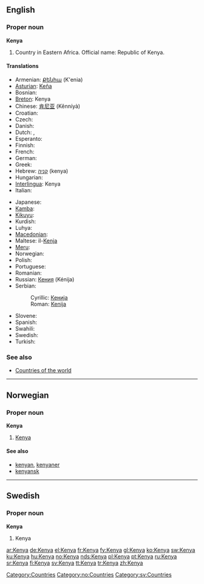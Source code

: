 ==English==

===Proper noun===
{{wikipedia}}
'''Kenya'''

# Country in Eastern Africa. Official name: Republic of Kenya.

====Translations====
{{trans-top|country in Eastern Africa}}
* Armenian: [[Քենիա]] (K'enia)
* [[Asturian]]: [[Keña]]
* Bosnian: {{t-|bs|Kenija|f}}
* [[Breton]]: Kenya
* Chinese: [[肯尼亚]] (Kěnníyà)
* Croatian: {{t-|hr|Kenija|f}}
* Czech: {{t+|cs|Keňa|f}}
* Danish: {{t-|da|Kenya}}
* Dutch: {{t+|nl|Kenia}}, {{t-|nl|Kenya}}
* Esperanto: {{t-|eo|Kenjo|xs=Esperanto}}
* Finnish: {{t+|fi|Kenia}}
* French: {{t+|fr|Kenya}}
* German: {{t+|de|Kenia}}
* Greek: {{t-|el|Κένυα|f|tr=Kénya|sc=Grek}}
* Hebrew: [[קניה]] (kenya)
* Hungarian: {{t+|hu|Kenya}}
* [[Interlingua]]: Kenya
* Italian: {{t-|it|Kenya}}
{{trans-mid}}
* Japanese: {{t+|ja|ケニア|tr=Kenia|sc=Jpan}}
* [[Kamba]]: {{tø|kam|Kenya}}
* [[Kikuyu]]: {{tø|ki|Kenya}}
* Kurdish: {{ku-Arab|[[کینیا]]}}
* Luhya: {{tø|luy|Kenya}}
* [[Macedonian]]: {{t|mk|Кенија|f|tr=Kénija|sc=Cyrl}}
* Maltese: il-[[Kenja]]
* [[Meru]]: {{tø|mer|Kenya}}
* Norwegian: {{t+|no|Kenya}}
* Polish: {{t+|pl|Kenia|f}}
* Portuguese: {{t+|pt|Quénia|f}}
* Romanian: {{t-|ro|Kenya|f}}
* Russian: [[Кения]] (Kénija) {{f}}
* Serbian:
*: Cyrillic: [[Кенија#Serbian|Кенија]] {{f}}
*: Roman: [[Kenija#Serbian|Kenija]] {{f}}
* Slovene: {{t+|sl|Kenija|f}}
* Spanish: {{t+|es|Kenia|f}}
* Swahili: {{t|sw|kenya}}
* Swedish: {{t+|sv|Kenya}}
* Turkish: {{t+|tr|Kenya}}
{{trans-bottom}}

===See also===
* [[Appendix:Countries of the world|Countries of the world]]

[[Category:Countries]]

----

==Norwegian==

===Proper noun===
'''Kenya'''

# [[#English|Kenya]]

====See also====
* [[kenyan]], [[kenyaner]]
* [[kenyansk]]

[[Category:no:Countries]]

----

==Swedish==

===Proper noun===
'''Kenya'''

# Kenya

[[Category:sv:Countries]]

[[ar:Kenya]]
[[de:Kenya]]
[[el:Kenya]]
[[fr:Kenya]]
[[fy:Kenya]]
[[gl:Kenya]]
[[ko:Kenya]]
[[sw:Kenya]]
[[ku:Kenya]]
[[hu:Kenya]]
[[no:Kenya]]
[[nds:Kenya]]
[[pl:Kenya]]
[[pt:Kenya]]
[[ru:Kenya]]
[[sr:Kenya]]
[[fi:Kenya]]
[[sv:Kenya]]
[[tt:Kenya]]
[[tr:Kenya]]
[[zh:Kenya]]